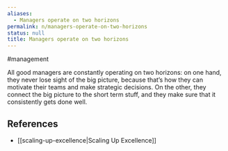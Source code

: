 ```yaml
---
aliases:
  - Managers operate on two horizons
permalink: n/managers-operate-on-two-horizons
status: null
title: Managers operate on two horizons
---
```

#management

All good managers are constantly operating on two horizons: on one hand, they never lose sight of the big picture, because that’s how they can motivate their teams and make strategic decisions. On the other, they connect the big picture to the short term stuff, and they make sure that it consistently gets done well.

## References

- [[scaling-up-excellence|Scaling Up Excellence]]
